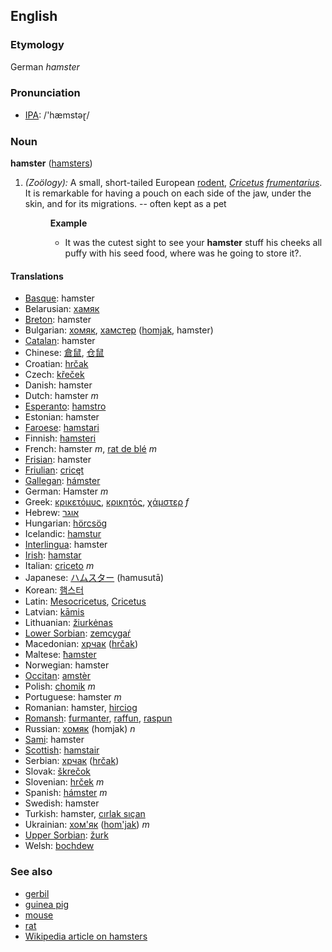 ==English==
===Etymology===
German ''hamster''

=== Pronunciation ===
*[[w:IPA|IPA]]: /'hæmstəɽ/

=== Noun ===
'''hamster''' ([[hamsters]])

#''(Zoölogy):'' A small, short-tailed European [[rodent]], ''[[Cricetus]] [[frumentarius]]''. It is remarkable for having a pouch on each side of the jaw, under the skin, and for its migrations. -- often kept as a pet 
#:'''Example'''
#:*It was the cutest sight to see your '''hamster''' stuff his cheeks all puffy with his seed food, where was he going to store it?.

==== Translations ====
*[[Basque]]: hamster
*Belarusian: [[хамяк]]
*[[Breton]]: hamster
*Bulgarian: [[хомяк]], [[хамстер]] ([[homjak]], hamster)
*[[Catalan]]: hamster
*Chinese: [[倉鼠]], [[仓鼠]]
*Croatian: [[hrčak]]
*Czech: [[křeček]]
*Danish: hamster
*Dutch: hamster ''m''
*[[Esperanto]]: [[hamstro]]
*Estonian: hamster
*[[Faroese]]: [[hamstari]]
*Finnish: [[hamsteri]]
*French: hamster ''m'', [[rat de blé]] ''m''
*[[Frisian]]: hamster
*[[Friulian]]: [[cricęt]]
*[[Gallegan]]: [[hámster]]
*German: Hamster ''m''
*Greek: [[κρικετόμυς]], [[κρικητός]], [[χάμστερ]] ''f''
*Hebrew: [[אוגר]]
*Hungarian: [[hörcsög]]
*Icelandic: [[hamstur]]
*[[Interlingua]]: hamster
*[[Irish]]: [[hamstar]]
*Italian: [[criceto]] ''m''
*Japanese: [[ハムスター]] (hamusutā)
*Korean: [[햄스터]]
*Latin: [[Mesocricetus]], [[Cricetus]]<!-- move if these are scientific names only -->
*Latvian: [[kāmis]]
*Lithuanian: [[žiurkėnas]]
*[[Lower Sorbian]]: [[zemcygaŕ]]
*Macedonian: [[хрчак]] ([[hrčak]])
*Maltese: [[ħamster]]
*Norwegian: hamster
*[[Occitan]]: [[amstèr]]
*Polish: [[chomik]] ''m''
*Portuguese: hamster ''m''
*Romanian: hamster, [[hirciog]]
*[[Romansh]]: [[furmanter]], [[raffun]], [[raspun]]
*Russian: [[хомяк]] (homjak) ''n''
*[[Sami]]: hamster
*[[Scottish]]: [[hamstair]]
*Serbian: [[хрчак]] ([[hrčak]])
*Slovak: [[škrečok]]
*Slovenian: [[hrček]] ''m''
*Spanish: [[hámster]] ''m''
*Swedish: hamster
*Turkish: hamster, [[cırlak sıçan]]
*Ukrainian: [[хом'як]] ([[hom'jak]]) ''m''
*[[Upper Sorbian]]: [[žurk]]
*Welsh: [[bochdew]]

===See also===
*[[gerbil]]
*[[guinea pig]]
*[[mouse]]
*[[rat]]
*[[w:Hamster|Wikipedia article on hamsters]]